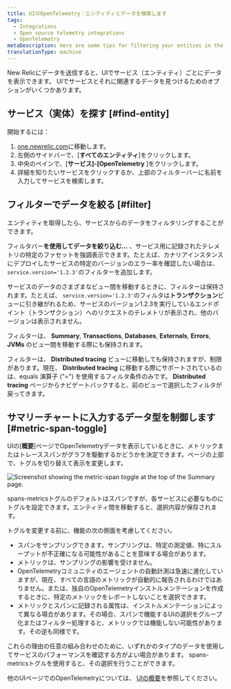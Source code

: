 ```yaml
---
title: UIのOpenTelemetry：エンティティとデータを検索します
tags:
  - Integrations
  - Open source telemetry integrations
  - OpenTelemetry
metaDescription: Here are some tips for filtering your entities in the New Relic UI.
translationType: machine
---
```



New Relicにデータを送信すると、UIでサービス（エンティティ）ごとにデータを表示できます。 UIでサービスとそれに関連するデータを見つけるためのオプションがいくつかあります。

## サービス（実体）を探す [#find-entity]

開始するには：

1. [one.newrelic.com](https://one.newrelic.com)に移動します。
2. 左側のサイドバーで、\[**すべてのエンティティ**]をクリックします。
3. 中央のペインで、\[**サービス]-\[OpenTelemetry** ]をクリックします。
4. 詳細を知りたいサービスをクリックするか、上部のフィルターバーに名前を入力してサービスを検索します。

## フィルターでデータを絞る [#filter]

エンティティを取得したら、サービスからのデータをフィルタリングすることができます。

フィルタバー**を使用してデータを絞り込む...** 、サービス用に記録されたテレメトリの特定のファセットを強調表示できます。たとえば、カナリアインスタンスにデプロイしたサービスの特定のバージョンのエラー率を確認したい場合は、 `service.version='1.2.3'`のフィルターを追加します。

サービスのデータのさまざまなビュー間を移動するときに、フィルターは保持されます。たとえば、 `service.version='1.2.3'`のフィルタは**トランザクション**ビューに引き継がれるため、サービスのバージョン1.2.3を実行しているエンドポイント（トランザクション）へのリクエストのテレメトリが表示され、他のバージョンは表示されません。

フィルターは、 **Summary**, **Transactions**, **Databases**, **Externals**, **Errors**, **JVMs** のビュー間を移動する際にも保持されます。

フィルターは、 **Distributed tracing** ビューに移動しても保持されますが、制限があります。現在、 **Distributed tracing** に移動する際にサポートされているのは、equals 演算子 ("=") を使用するフィルタ条件のみです。 **Distributed tracing** ページからナビゲートバックすると、前のビューで選択したフィルタが戻ってきます。

## サマリーチャートに入力するデータ型を制御します [#metric-span-toggle]

UIの\[**概要**]ページでOpenTelemetryデータを表示しているときに、メトリックまたはトレーススパンがグラフを駆動するかどうかを決定できます。ページの上部で、トグルを切り替えて表示を変更します。

<img
  title="Screenshot showing the metric-span toggle at the top of the Summary page."
  alt="Screenshot showing the metric-span toggle at the top of the Summary page."
  src={metricSpanToggleSummary}
/>

spans-metricsトグルのデフォルトはスパンですが、各サービスに必要なものにトグルを設定できます。エンティティ間を移動すると、選択内容が保存されます。

トグルを変更する前に、機能の次の側面を考慮してください。

* スパンをサンプリングできます。サンプリングは、特定の測定値、特にスループットが不正確になる可能性があることを意味する場合があります。
* メトリックは、サンプリングの影響を受けません。
* OpenTelemetryコミュニティのエージェントの自動計測は急速に進化していますが、現在、すべての言語のメトリックが自動的に報告されるわけではありません。または、独自のOpenTelemetryインストルメンテーションを作成するときに、特定のメトリックをレポートしないことを選択できます。
* メトリックとスパンに記録される属性は、インストルメンテーションによって異なる場合があります。その場合、スパンで機能するUIの選択をグループ化またはフィルター処理すると、メトリックでは機能しない可能性があります。その逆も同様です。

これらの理由の任意の組み合わせのために、いずれかのタイプのデータを使用してサービスのパフォーマンスを確認する方がよい場合があります。 spans-metricsトグルを使用すると、その選択を行うことができます。

他のUIページでのOpenTelemetryについては、 [UIの概要](/docs/more-integrations/open-source-telemetry-integrations/opentelemetry/view-your-data/opentelemetry-view-your-data)を参照してください。
